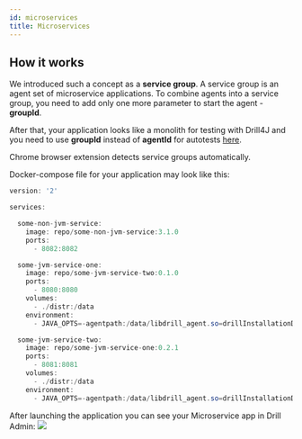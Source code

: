 ```yaml
---
id: microservices
title: Microservices
---
```


## How it works

We introduced such a concept as a **service group**.
A service group is an agent set of microservice applications.
To combine agents into a service group, you need to add only one more parameter to start the agent - **groupId**.

After that, your application looks like a monolith for testing with Drill4J and you need to use **groupId** instead
of **agentId** for autotests [here](/docs/installation/autotest-agent).

<AdditionalInformation className="space-y-2">

Chrome browser extension detects service groups automatically.
</AdditionalInformation>

Docker-compose file for your application may look like this:
```java
version: '2'

services:

  some-non-jvm-service:
    image: repo/some-non-jvm-service:3.1.0
    ports:
      - 8082:8082

  some-jvm-service-one:
    image: repo/some-jvm-service-two:0.1.0
    ports:
      - 8080:8080
    volumes:
      - ./distr:/data
    environment:
      - JAVA_OPTS=-agentpath:/data/libdrill_agent.so=drillInstallationDir=/data,adminAddress=host.docker.internal:8090,agentId=service-one,groupId=app,buildVersion=0.1.0,logLevel=INFO

  some-jvm-service-two:
    image: repo/some-jvm-service-one:0.2.1
    ports:
      - 8081:8081
    volumes:
      - ./distr:/data
    environment:
      - JAVA_OPTS=-agentpath:/data/libdrill_agent.so=drillInstallationDir=/data,adminAddress=host.docker.internal:8090,agentId=service-two,groupId=app,buildVersion=0.2.1,logLevel=INFO

```

After launching the application you can see your Microservice app in Drill Admin:
<Image src="imgs/installation/services-drill-admin.png"/>
